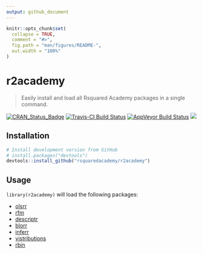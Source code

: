```yaml
---
output: github_document
---
```


<!-- README.md is generated from README.Rmd. Please edit that file -->

```r
knitr::opts_chunk$set(
  collapse = TRUE,
  comment = "#>",
  fig.path = "man/figures/README-",
  out.width = "100%"
)
```
# r2academy

> Easily install and load all Rsquared Academy packages in a single command.

[![CRAN_Status_Badge](http://www.r-pkg.org/badges/version/r2academy)](https://cran.r-project.org/package=r2academy)
[![Travis-CI Build Status](https://travis-ci.org/rsquaredacademy/r2academy.svg?branch=master)](https://travis-ci.org/rsquaredacademy/r2academy) [![AppVeyor Build Status](https://ci.appveyor.com/api/projects/status/github/rsquaredacademy/r2academy?branch=master&svg=true)](https://ci.appveyor.com/project/rsquaredacademy/r2academy)
![](https://img.shields.io/badge/lifecycle-experimental-orange.svg)


## Installation

``` r
# Install development version from GitHub
# install.packages("devtools")
devtools::install_github("rsquaredacademy/r2academy")
```

## Usage

`library(r2academy)` will load the following packages:

- [olsrr](https://olsrr.rsquaredacademy.com)
- [rfm](https://rfm.rsquaredacademy.com)
- [descriptr](https://descriptr.rsquaredacademy.com)
- [blorr](https://blorr.rsquaredacademy.com)
- [inferr](https://inferr.rsquaredacademy.com)
- [vistributions](https://vistributions.rsquaredacademy.com)
- [rbin](https://rbin.rsquaredacademy.com)
